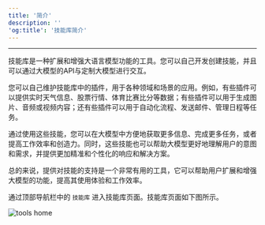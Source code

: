 ```yaml
---
title: '简介'
description: ''
'og:title': '技能库简介'
---
```

---
技能库是一种扩展和增强大语言模型功能的工具。您可以自己开发创建技能，并且可以通过大模型的API与定制大模型进行交互。

您可以自己维护技能库中的插件，用于各种领域和场景的应用。例如，有些插件可以提供实时天气信息、股票行情、体育比赛比分等数据；有些插件可以用于生成图片、音频或视频内容；还有些插件可以用于自动化流程、发送邮件、管理日程等任务。

通过使用这些技能，您可以在大模型中方便地获取更多信息、完成更多任务，或者提高工作效率和创造力。同时，这些技能也可以帮助大模型更好地理解用户的意图和需求，并提供更加精准和个性化的响应和解决方案。

总的来说，提供对技能的支持是一个非常有用的工具，它可以帮助用户扩展和增强大模型的功能，提高其使用体验和工作效率。

通过顶部导航栏中的 `技能库` 进入技能库页面。技能库页面如下图所示。


<img
    src="docs/images/tools-home.png"
    alt="tools home"
/>